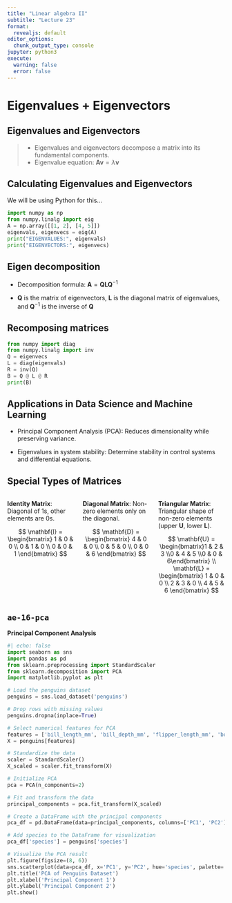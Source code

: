 ```yaml
---
title: "Linear algebra II"
subtitle: "Lecture 23"
format:
  revealjs: default
editor_options: 
  chunk_output_type: console
jupyter: python3
execute:
  warning: false
  error: false
---
```


# Eigenvalues + Eigenvectors

## Eigenvalues and Eigenvectors {.smaller}

> ::: incremental
> -   Eigenvalues and eigenvectors decompose a matrix into its fundamental components.
> -   Eigenvalue equation: $\mathbf{A} \mathbf{v} = \lambda \mathbf{v}$
> :::

## Calculating Eigenvalues and Eigenvectors

::: fragment
We will be using Python for this...
:::

::: fragment
```python
import numpy as np
from numpy.linalg import eig
A = np.array([[1, 2], [4, 5]])
eigenvals, eigenvecs = eig(A)
print("EIGENVALUES:", eigenvals)
print("EIGENVECTORS:", eigenvecs)
```
:::

## Eigen decomposition

-   Decomposition formula: $\mathbf{A} = \mathbf{Q} \mathbf{L} \mathbf{Q}^{-1}$

-   $\mathbf{Q}$ is the matrix of eigenvectors, $\mathbf{L}$ is the diagonal matrix of eigenvalues, and $\mathbf{Q}^{-1}$ is the inverse of $\mathbf{Q}$

## Recomposing matrices

```python
from numpy import diag
from numpy.linalg import inv
Q = eigenvecs
L = diag(eigenvals)
R = inv(Q)
B = Q @ L @ R
print(B)
```

## Applications in Data Science and Machine Learning

-   Principal Component Analysis (PCA): Reduces dimensionality while preserving variance.

-   Eigenvalues in system stability: Determine stability in control systems and differential equations.

## Special Types of Matrices {.smaller}

::: columns
::: {.column width="33.3%"}
::: fragment
**Identity Matrix**: Diagonal of 1s, other elements are 0s.

$$
\mathbf{I} = \begin{bmatrix}
1 & 0 & 0 \\
0 & 1 & 0 \\
0 & 0 & 1
\end{bmatrix}
$$
:::
:::

::: {.column width="33.3%"}
::: fragment
**Diagonal Matrix**: Non-zero elements only on the diagonal.

$$
\mathbf{D} = \begin{bmatrix}
4 & 0 & 0 \\
0 & 5 & 0 \\
0 & 0 & 6
\end{bmatrix}
$$
:::
:::

::: {.column width="33.3%"}
::: fragment
**Triangular Matrix**: Triangular shape of non-zero elements (upper $\mathbf{U}$, lower $\mathbf{L}$).

$$
\mathbf{U} = \begin{bmatrix}1 & 2 & 3 \\0 & 4 & 5 \\0 & 0 & 6\end{bmatrix} \\ \mathbf{L} = \begin{bmatrix}
1 & 0 & 0 \\
2 & 3 & 0 \\
4 & 5 & 6
\end{bmatrix}
$$
:::
:::
:::

## `ae-16-pca` {.smaller}

**Principal Component Analysis**

```python
#| echo: false
import seaborn as sns
import pandas as pd
from sklearn.preprocessing import StandardScaler
from sklearn.decomposition import PCA
import matplotlib.pyplot as plt

# Load the penguins dataset
penguins = sns.load_dataset('penguins')

# Drop rows with missing values
penguins.dropna(inplace=True)

# Select numerical features for PCA
features = ['bill_length_mm', 'bill_depth_mm', 'flipper_length_mm', 'body_mass_g']
X = penguins[features]

# Standardize the data
scaler = StandardScaler()
X_scaled = scaler.fit_transform(X)

# Initialize PCA
pca = PCA(n_components=2)

# Fit and transform the data
principal_components = pca.fit_transform(X_scaled)

# Create a DataFrame with the principal components
pca_df = pd.DataFrame(data=principal_components, columns=['PC1', 'PC2'])

# Add species to the DataFrame for visualization
pca_df['species'] = penguins['species']

# Visualize the PCA result
plt.figure(figsize=(8, 6))
sns.scatterplot(data=pca_df, x='PC1', y='PC2', hue='species', palette='colorblind')
plt.title('PCA of Penguins Dataset')
plt.xlabel('Principal Component 1')
plt.ylabel('Principal Component 2')
plt.show()

```
